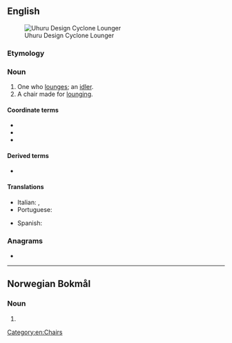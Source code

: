 ==English==
[[File:Uhuru Design Cyclone Lounger.png|thumb|Uhuru Design Cyclone Lounger]]

===Etymology===
{{suffix|en|lounge|er}}

===Noun===
{{en-noun}}

# One who [[lounge]]s; an [[idler]].
# A chair made for [[lounge|lounging]].

====Coordinate terms====
{{sense|chair}}
* {{l|en|recliner}}
* {{l|en|lazyboy}}
* {{l|en|barcalounger}}

====Derived terms====
* {{l|en|barcalounger}}

====Translations====
{{trans-top|chair}}
* Italian: {{t|it|lettino da spiaggia|m}}, {{t|it|lettino|m}}
* Portuguese: {{t|pt|espreguiçadeira|f}}
{{trans-mid}}
* Spanish: {{t+|es|tumbona|f}}
{{trans-bottom}}

===Anagrams===
* {{anagrams|en|a=eglnoru|regulon}}

[[Category:en:Chairs]]

----

==Norwegian Bokmål==

===Noun===
{{head|nb|noun form|g=m}}

# {{inflection of|nb|lounge||indef|p}}